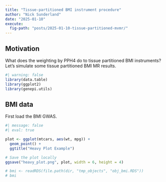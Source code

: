 ```yaml
---
title: "Tissue-partitioned BMI instrument procedure"
author: "Nick Sunderland"
date: "2025-01-10"
execute:
  fig-path: "posts/2025-01-10-tissue-partitioned-mvmr/" 
---
```


## Motivation
What does the weighting by PPH4 do to tissue partitioned BMI instruments? Let's simulate some tissue partitioned BMI MR results.

```r
#| warning: false
library(data.table)
library(ggplot2)
library(genepi.utils)
```


## BMI data
First load the BMI GWAS.

```r
#| message: false
#| eval: true

plot <- ggplot(mtcars, aes(wt, mpg)) + 
  geom_point() +
  ggtitle("Heavy Plot Example")

# Save the plot locally
ggsave("heavy_plot.png", plot, width = 6, height = 4)

# bmi <- readRDS(file.path(dir, "tmp_objects", "obj_bmi.RDS"))
# bmi
```

<!-- ## Heart failure data -->
<!-- Load the heart failure GWAS. -->

<!-- ```{r, message=FALSE, eval=F} -->
<!-- hf <- readRDS(file.path(dir, "tmp_objects", "obj_hf_allcause.RDS")) -->
<!-- hf -->
<!-- ``` -->

<!-- ## Harmonise the datasets -->
<!-- ```{r, message=FALSE, eval=F} -->
<!-- h   <- MR(bmi, hf) -->
<!-- h   <- clump_mr(h, p1=5e-8, r2=0.001, kb=10000, plink_ref=plink_ref) -->
<!-- dat <- as.data.table(h)[index_snp==TRUE] -->
<!-- saveRDS(dat, "~/Desktop/tpmr_simulation.RDS") -->
<!-- ``` -->
<!-- ```{r, include=FALSE} -->
<!-- dat <- readRDS("~/Desktop/tpmr_simulation.RDS") -->
<!-- ``` -->

<!-- ## Plot the variants -->
<!-- ```{r, warning=FALSE, message=FALSE} -->
<!-- p <- ggplot(dat, aes(x=bx, y=by, xmin=bx-bxse*1.96, xmax=bx+bxse*1.96, ymin=by-byse*1.96, ymax=by+byse*1.96)) + -->
<!--   geom_errorbar(color="lightgrey") + -->
<!--   geom_errorbarh(color="lightgray") + -->
<!--   geom_point() + -->
<!--   geom_smooth(method="lm", se=F) -->
<!-- p -->
<!-- ``` -->

<!-- ## Randomly select a proportion of the variants -->
<!-- ```{r, warning=FALSE, message=FALSE} -->
<!-- set.seed(123) -->
<!-- proportion <- 0.2 -->
<!-- dat[, selected := sample(c(TRUE, FALSE), .N, replace = TRUE, prob = c(proportion, 1 - proportion))] -->

<!-- p <- ggplot(dat, aes(x=bx, y=by, xmin=bx-bxse*1.96, xmax=bx+bxse*1.96, ymin=by-byse*1.96, ymax=by+byse*1.96, color=selected)) + -->
<!--   geom_errorbar(color="lightgrey") + -->
<!--   geom_errorbarh(color="lightgray") + -->
<!--   geom_point() + -->
<!--   geom_smooth(method="lm", se=F) -->
<!-- p -->
<!-- ``` -->

<!-- ## Create different distributions of PPH4 weights -->
<!-- ```{r, warning=FALSE, message=FALSE} -->
<!-- min_pph4 <- 0.8 -->
<!-- weighted <- lapply(1:20, function(dist_shape) { -->
<!--   d <- copy(dat[selected==TRUE]) -->
<!--   d[, `:=`(pph4  = min_pph4 + (1.0 - min_pph4) * rbeta(.N, shape1 = 5, shape2 = dist_shape), -->
<!--            shape = dist_shape)] -->
<!-- }) |> rbindlist() -->
<!-- weighted[, mean_pph4 := round(mean(pph4),3), by=.(shape)] -->
<!-- weighted[, mean_pph4 := factor(mean_pph4, levels = unique(mean_pph4))] -->

<!-- p <- ggplot(weighted, aes(x=pph4, fill=mean_pph4)) + -->
<!--   geom_density(alpha=0.2) -->
<!-- p -->
<!-- ``` -->

<!-- ## Apply the weightings -->
<!-- ```{r, warning=FALSE, message=FALSE} -->
<!-- weighted[, bx_weighted := bx*pph4] -->

<!-- p <- ggplot(weighted, aes(x=bx_weighted, y=by, xmin=bx-bxse*1.96, xmax=bx+bxse*1.96, ymin=by-byse*1.96, ymax=by+byse*1.96, color=mean_pph4)) + -->
<!--   geom_point() + -->
<!--   geom_smooth(method="lm", se=F) -->
<!-- p -->
<!-- ``` -->

<!-- ## IVW regression by different PPH4 weighting distributions -->
<!-- ```{r, warning=FALSE, message=FALSE} -->
<!-- ivw_result <- weighted[, { -->
<!--   weights <- 1 / (byse^2) -->
<!--   model   <- lm(by ~ bx_weighted - 0, weights = weights) -->
<!--   coef_summary <- summary(model)$coefficients -->
<!--   slope        <- coef_summary["bx_weighted", "Estimate"] -->
<!--   se_slope     <- coef_summary["bx_weighted", "Std. Error"] -->
<!--   list(slope = slope, se = se_slope) -->
<!-- }, by = mean_pph4] -->

<!-- ivw_result[, mean_pph4 := as.numeric(as.character(mean_pph4))] -->

<!-- p <- ggplot(ivw_result, aes(x=mean_pph4, y=slope, ymin=slope-1.96*se, ymax=slope+1.96*se, color=mean_pph4, group=1)) + -->
<!--   geom_errorbar() + -->
<!--   geom_point() + -->
<!--   labs(y="IVW MR estimate") + -->
<!--   guides(color = "none") -->
<!-- p -->
<!-- ``` -->

<!-- ## Interpretation -->
<!-- Lower colocalisation evidence (lower PPH4) for any given instrument set leads to increasing MR estimate for the effect of BMI on an outcome due to greater down weighting of the BMI betas and consequent increase in the regression slope. -->